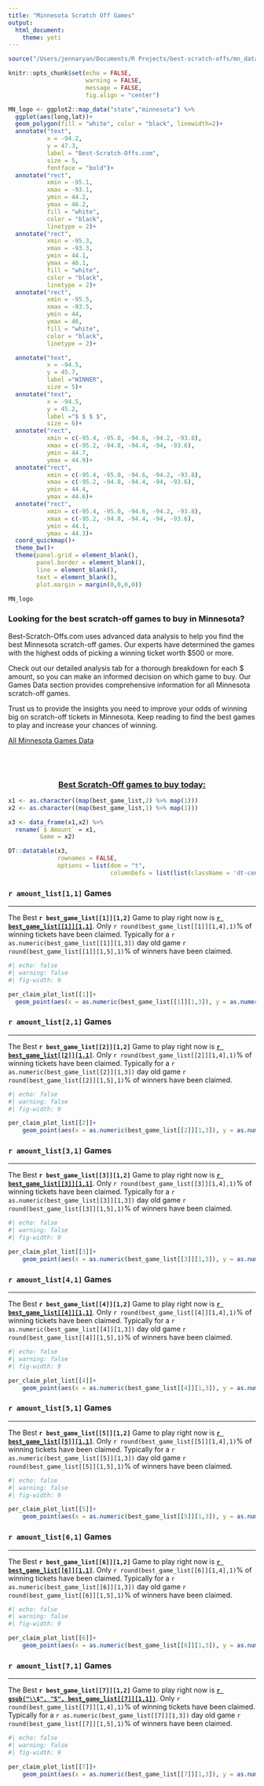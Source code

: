 ```yaml
---
title: "Minnesota Scratch Off Games"
output: 
  html_document:
    theme: yeti
---
```


```r

source("/Users/jennaryan/Documents/R Projects/best-scratch-offs/mn_data_prep.R")

knitr::opts_chunk$set(echo = FALSE, 
                      warning = FALSE, 
                      message = FALSE,
                      fig.align = "center")
```

```r

MN_logo <- ggplot2::map_data("state","minnesota") %>% 
  ggplot(aes(long,lat))+
  geom_polygon(fill = "white", color = "black", linewidth=2)+
  annotate("text",
           x = -94.2,
           y = 47.3,
           label = "Best-Scratch-Offs.com",
           size = 5,
           fontface = "bold")+
  annotate("rect",
           xmin = -95.1,
           xmax = -93.1,
           ymin = 44.2,
           ymax = 46.2,
           fill = "white",
           color = "black",
           linetype = 2)+
  annotate("rect",
           xmin = -95.3,
           xmax = -93.3,
           ymin = 44.1,
           ymax = 46.1,
           fill = "white",
           color = "black",
           linetype = 2)+
  annotate("rect",
           xmin = -95.5,
           xmax = -93.5,
           ymin = 44,
           ymax = 46,
           fill = "white",
           color = "black",
           linetype = 2)+

  annotate("text",
           x = -94.5,
           y = 45.7,
           label ="WINNER",
           size = 5)+
  annotate("text",
           x = -94.5,
           y = 45.2,
           label ="$ $ $ $",
           size = 6)+
  annotate("rect",
           xmin = c(-95.4, -95.0, -94.6, -94.2, -93.8),
           xmax = c(-95.2, -94.8, -94.4, -94, -93.6),
           ymin = 44.7,
           ymax = 44.9)+
  annotate("rect",
           xmin = c(-95.4, -95.0, -94.6, -94.2, -93.8),
           xmax = c(-95.2, -94.8, -94.4, -94, -93.6),
           ymin = 44.4,
           ymax = 44.6)+
  annotate("rect",
           xmin = c(-95.4, -95.0, -94.6, -94.2, -93.8),
           xmax = c(-95.2, -94.8, -94.4, -94, -93.6),
           ymin = 44.1,
           ymax = 44.3)+
  coord_quickmap()+
  theme_bw()+
  theme(panel.grid = element_blank(),
        panel.border = element_blank(),
        line = element_blank(),
        text = element_blank(),
        plot.margin = margin(0,0,0,0))

MN_logo
```

### Looking for the best scratch-off games to buy in Minnesota?

Best-Scratch-Offs.com uses advanced data analysis to help you find the best Minnesota scratch-off games. Our experts have determined the games with the highest odds of picking a winning ticket worth \$500 or more.

Check out our detailed analysis tab for a thorough breakdown for each \$ amount, so you can make an informed decision on which game to buy. Our Games Data section provides comprehensive information for all Minnesota scratch-off games.

Trust us to provide the insights you need to improve your odds of winning big on scratch-off tickets in Minnesota. Keep reading to find the best games to play and increase your chances of winning.

[All Minnesota Games Data](https://best-scratch-offs.com/mn_games_data)

<br> <br>

### [Best Scratch-Off games to buy today:]{.underline} {style="text-align: center"}

```r

x1 <- as.character((map(best_game_list,2) %>% map(1)))
x2 <- as.character((map(best_game_list,1) %>% map(1)))

x3 <- data_frame(x1,x2) %>% 
  rename(`$ Amount` = x1,
         Game = x2)

DT::datatable(x3, 
              rownames = FALSE,
              options = list(dom = "t",
                             columnDefs = list(list(className = 'dt-center', targets = 0:1))))
```

### `r amount_list[1,1]` Games

------------------------------------------------------------------------

The Best **`r best_game_list[[1]][1,2]`** Game to play right now is [**`r best_game_list[[1]][1,1]`**]{.underline}. Only `r round(best_game_list[[1]][1,4],1)`% of winning tickets have been claimed. Typically for a `r as.numeric(best_game_list[[1]][1,3])` day old game `r round(best_game_list[[1]][1,5],1)`% of winners have been claimed.

```r
#| echo: false
#| warning: false
#| fig-width: 9

per_claim_plot_list[[1]]+
  geom_point(aes(x = as.numeric(best_game_list[[1]][1,3]), y = as.numeric(best_game_list[[1]][1,4])), fill = "red", shape = 23, size = 5)

```

### `r amount_list[2,1]` Games

------------------------------------------------------------------------

The Best **`r best_game_list[[2]][1,2]`** Game to play right now is [**`r best_game_list[[2]][1,1]`**]{.underline}. Only `r round(best_game_list[[2]][1,4],1)`% of winning tickets have been claimed. Typically for a `r as.numeric(best_game_list[[2]][1,3])` day old game `r round(best_game_list[[2]][1,5],1)`% of winners have been claimed.

```r
#| echo: false
#| warning: false
#| fig-width: 9

per_claim_plot_list[[2]]+
    geom_point(aes(x = as.numeric(best_game_list[[2]][1,3]), y = as.numeric(best_game_list[[2]][1,4])), fill = "red", shape = 23, size = 5)
```

### `r amount_list[3,1]` Games

------------------------------------------------------------------------

The Best **`r best_game_list[[3]][1,2]`** Game to play right now is [**`r best_game_list[[3]][1,1]`**]{.underline}. Only `r round(best_game_list[[3]][1,4],1)`% of winning tickets have been claimed. Typically for a `r as.numeric(best_game_list[[3]][1,3])` day old game `r round(best_game_list[[3]][1,5],1)`% of winners have been claimed.

```r
#| echo: false
#| warning: false
#| fig-width: 9

per_claim_plot_list[[3]]+
    geom_point(aes(x = as.numeric(best_game_list[[3]][1,3]), y = as.numeric(best_game_list[[3]][1,4])), fill = "red", shape = 23, size = 5)
```

### `r amount_list[4,1]` Games

------------------------------------------------------------------------

The Best **`r best_game_list[[4]][1,2]`** Game to play right now is [**`r best_game_list[[4]][1,1]`**]{.underline}. Only `r round(best_game_list[[4]][1,4],1)`% of winning tickets have been claimed. Typically for a `r as.numeric(best_game_list[[4]][1,3])` day old game `r round(best_game_list[[4]][1,5],1)`% of winners have been claimed.

```r
#| echo: false
#| warning: false
#| fig-width: 9

per_claim_plot_list[[4]]+
    geom_point(aes(x = as.numeric(best_game_list[[4]][1,3]), y = as.numeric(best_game_list[[4]][1,4])), fill = "red", shape = 23, size = 5)
```

### `r amount_list[5,1]` Games

------------------------------------------------------------------------

The Best **`r best_game_list[[5]][1,2]`** Game to play right now is [**`r best_game_list[[5]][1,1]`**]{.underline}. Only `r round(best_game_list[[5]][1,4],1)`% of winning tickets have been claimed. Typically for a `r as.numeric(best_game_list[[5]][1,3])` day old game `r round(best_game_list[[5]][1,5],1)`% of winners have been claimed.

```r
#| echo: false
#| warning: false
#| fig-width: 9

per_claim_plot_list[[5]]+
    geom_point(aes(x = as.numeric(best_game_list[[5]][1,3]), y = as.numeric(best_game_list[[5]][1,4])), fill = "red", shape = 23, size = 5)
```

### `r amount_list[6,1]` Games

------------------------------------------------------------------------

The Best **`r best_game_list[[6]][1,2]`** Game to play right now is [**`r best_game_list[[6]][1,1]`**]{.underline}. Only `r round(best_game_list[[6]][1,4],1)`% of winning tickets have been claimed. Typically for a `r as.numeric(best_game_list[[6]][1,3])` day old game `r round(best_game_list[[6]][1,5],1)`% of winners have been claimed.

```r
#| echo: false
#| warning: false
#| fig-width: 9

per_claim_plot_list[[6]]+
    geom_point(aes(x = as.numeric(best_game_list[[6]][1,3]), y = as.numeric(best_game_list[[6]][1,4])), fill = "red", shape = 23, size = 5)
```

### `r amount_list[7,1]` Games

------------------------------------------------------------------------

The Best **`r best_game_list[[7]][1,2]`** Game to play right now is [**`r gsub("\\$", "S", best_game_list[[7]][1,1])`**]{.underline}. Only `r round(best_game_list[[7]][1,4],1)`% of winning tickets have been claimed. Typically for a `r as.numeric(best_game_list[[7]][1,3])` day old game `r round(best_game_list[[7]][1,5],1)`% of winners have been claimed.

```r
#| echo: false
#| warning: false
#| fig-width: 9

per_claim_plot_list[[7]]+
    geom_point(aes(x = as.numeric(best_game_list[[7]][1,3]), y = as.numeric(best_game_list[[7]][1,4])), fill = "red", shape = 23, size = 5)
```
